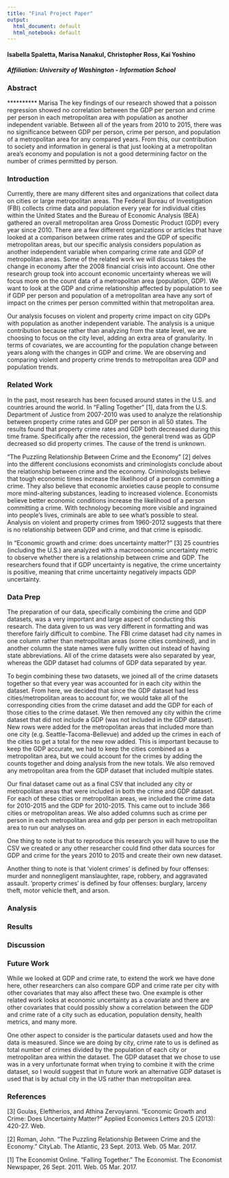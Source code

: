 ```yaml
---
title: "Final Project Paper"
output:
  html_document: default
  html_notebook: default
---
```


#### Isabella Spaletta, Marisa Nanakul, Christopher Ross, Kai Yoshino
##### Affiliation: University of Washington - Information School

### Abstract

********** Marisa
The key findings of our research showed that a poisson regression showed no correlation between the GDP per person and crime per person in each metropolitan area with population as another independent variable. Between all of the years from 2010 to 2015, there was no significance between GDP per person, crime per person, and population of a metropolitan area for any compared years. From this, our contribution to society and information in general is that just looking at a metropolitan area's economy and population is not a good determining factor on the number of crimes permitted by person. 

### Introduction

Currently, there are many different sites and organizations that collect data on cities or large metropolitan areas. The Federal Bureau of Investigation (FBI) collects crime data and population every year for individual cities within the United States and the Bureau of Economic Analysis (BEA) gathered an overall metropolitan area Gross Domestic Product (GDP) every year since 2010. There are a few different organizations or articles that have looked at a comparison between crime rates and the GDP of specific metropolitan areas, but our specific analysis considers population as another independent variable when comparing crime rate and GDP of metropolitan areas. Some of the related work we will discuss takes the change in economy after the 2008 financial crisis into account. One other research group took into account economic uncertainty whereas we will focus more on the count data of a metropolitan area (population, GDP). We want to look at the GDP and crime relationship affected by population to see if GDP per person and population of a metropolitan area have any sort of impact on the crimes per person committed within that metropolitan area.

Our analysis focuses on violent and property crime impact on city GDPs with population as another independent variable. The analysis is a unique contribution because rather than analyzing from the state level, we are choosing to focus on the city level, adding an extra area of granularity. In terms of covariates, we are accounting for the population change between years along with the changes in GDP and crime. We are observing and comparing violent and property crime trends to metropolitan area GDP and population trends. 

### Related Work

In the past, most research has been focused around states in the U.S. and countries around the world. In “Falling Together” [1], data from the U.S. Department of Justice from 2007-2010 was used to analyze the relationship between property crime rates and GDP per person in all 50 states. The results found that property crime rates and GDP both decreased during this time frame. Specifically after the recession, the general trend was as GDP decreased so did property crimes. The cause of the trend is unknown.

“The Puzzling Relationship Between Crime and the Economy” [2] delves into the different conclusions economists and criminologists conclude about the relationship between crime and the economy. Criminologists believe that tough economic times increase the likelihood of a person committing a crime. They also believe that economic anxieties cause people to consume more mind-altering substances, leading to increased violence. Economists believe better economic conditions increase the likelihood of a person committing a crime. With technology becoming more visible and ingrained into people’s lives, criminals are able to see what’s possible to steal. Analysis on violent and property crimes from 1960-2012 suggests that there is no relationship between GDP and crime, and that crime is episodic.

In “Economic growth and crime: does uncertainty matter?” [3] 25 countries (including the U.S.) are analyzed with a macroeconomic uncertainty metric to observe whether there is a relationship between crime and GDP. The researchers found that if GDP uncertainty is negative, the crime uncertainty is positive, meaning that crime uncertainty negatively impacts GDP uncertainty. 

### Data Prep

The preparation of our data, specifically combining the crime and GDP datasets, was a very important and large aspect of conducting this research. The data given to us was very different in formatting and was therefore fairly difficult to combine. The FBI crime dataset had city names in one column rather than metropolitan areas (some cities combined), and in another column the state names were fully written out instead of having state abbreviations. All of the crime datasets were also separated by year, whereas the GDP dataset had columns of GDP data separated by year. 

To begin combining these two datasets, we joined all of the crime datasets together so that every year was accounted for in each city within the dataset. From here, we decided that since the GDP dataset had less cities/metropolitan areas to account for, we would take all of the corresponding cities from the crime dataset and add the GDP for each of those cities to the crime dataset. We then removed any city within the crime dataset that did not include a GDP (was not included in the GDP dataset). New rows were added for the metropolitan areas that included more than one city (e.g. Seattle-Tacoma-Bellevue) and added up the crimes in each of the cities to get a total for the new row added. This is important because to keep the GDP accurate, we had to keep the cities combined as a metropolitan area, but we could account for the crimes by adding the counts together and doing analysis from the new totals. We also removed any metropolitan area from the GDP dataset that included multiple states. 

Our final dataset came out as a final CSV that included any city or metropolitan areas that were included in both the crime and GDP dataset. For each of these cities or metropolitan areas, we included the crime data for 2010-2015 and the GDP for 2010-2015. This came out to include 366 cities or metropolitan areas. We also added columns such as crime per person in each metropolitan area and gdp per person in each metropolitan area to run our analyses on. 

One thing to note is that to reproduce this research you will have to use the CSV we created or any other researcher could find other data sources for GDP and crime for the years 2010 to 2015 and create their own new dataset. 

Another thing to note is that 
'violent crimes' is defined by four offenses: murder and nonnegligent manslaughter, rape, robbery, and aggravated assault. 
'property crimes' is defined by four offenses: burglary, larceny theft, motor vehicle theft, and arson.

### Analysis 

### Results

### Discussion

### Future Work

While we looked at GDP and crime rate, to extend the work we have done here, other researchers can also compare GDP and crime rate per city with other covariates that may also affect these two. One example is other related work looks at economic uncertainty as a covariate and there are other covariates that could possibly show a correlation between the GDP and crime rate of a city such as education, population density, health metrics, and many more. 

One other aspect to consider is the particular datasets used and how the data is measured. Since we are doing by city, crime rate to us is defined as total number of crimes divided by the population of each city or metropolitan area within the dataset. The GDP dataset that we chose to use was in a very unfortunate format when trying to combine it with the crime dataset, so I would suggest that in future work an alternative GDP dataset is used that is by actual city in the US rather than metropolitan area. 

### References

[3] Goulas, Eleftherios, and Athina Zervoyianni. "Economic Growth and Crime: Does Uncertainty Matter?" Applied Economics Letters 20.5 (2013): 420-27. Web.

[2] Roman, John. "The Puzzling Relationship Between Crime and the Economy." CityLab. The Atlantic, 23 Sept. 2013. Web. 05 Mar. 2017. 

[1] The Economist Online. "Falling Together." The Economist. The Economist Newspaper, 26 Sept. 2011. Web. 05 Mar. 2017. 




























